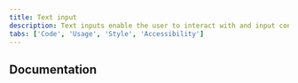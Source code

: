 ```yaml
---
title: Text input
description: Text inputs enable the user to interact with and input content and data. This component can be used for long and short form entries.
tabs: ['Code', 'Usage', 'Style', 'Accessibility']
---
```



<ComponentCode
  name="Text input"
  component="text-input"
  variation="text-input"
  hasLightVersion
  hasReactVersion="textinput--default"
  hasVueVersion="textinput--default"
  hasAngularVersion="?path=/story/input--input"
  codepen="EJKNOw"
/>

<ComponentCode
  name="Text area"
  component="text-area"
  variation="text-area"
  hasLightVersion
  hasReactVersion="textarea--default"
  hasVueVersion="textarea--default"
  hasAngularVersion="?path=/story/input--textarea"
  codepen="JVXbQv"
/>

## Documentation

<ComponentDocs component="text-input" />
